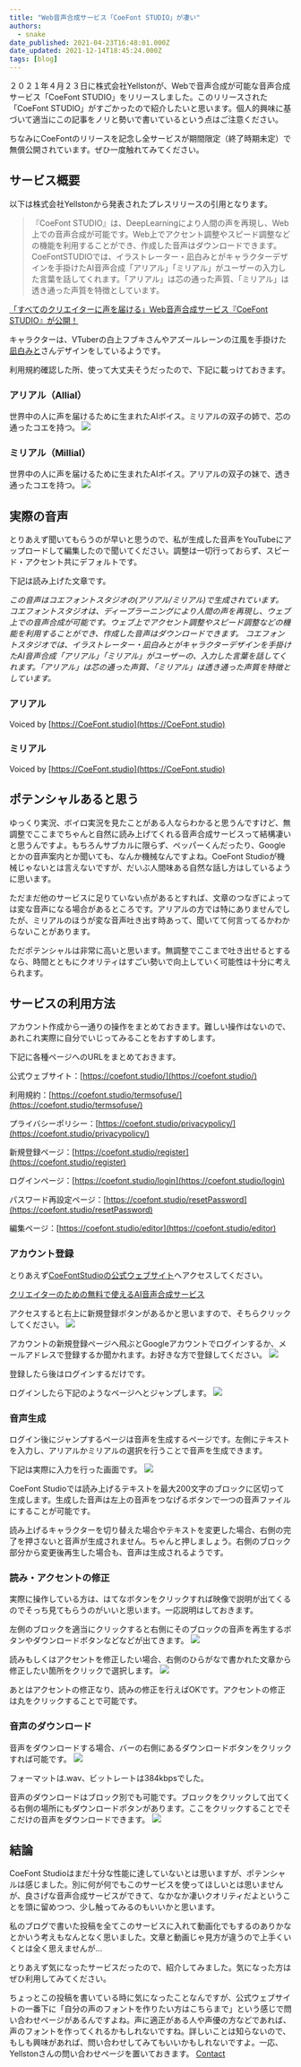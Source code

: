 ```yaml
---
title: "Web音声合成サービス「CoeFont STUDIO」が凄い"
authors:
  - snake
date_published: 2021-04-23T16:48:01.000Z
date_updated: 2021-12-14T18:45:24.000Z
tags: [blog]
---
```


２０２１年４月２３日に株式会社Yellstonが、Webで音声合成が可能な音声合成サービス「CoeFont STUDIO」をリリースしました。このリリースされた「CoeFont STUDIO」がすごかったので紹介したいと思います。個人的興味に基づいて適当にこの記事をノリと勢いで書いているという点はご注意ください。

ちなみにCoeFontのリリースを記念し全サービスが期間限定（終了時期未定）で無償公開されています。ぜひ一度触れてみてください。

## サービス概要

以下は株式会社Yellstonから発表されたプレスリリースの引用となります。

> 『CoeFont STUDIO』は、DeepLearningにより人間の声を再現し、Web上での音声合成が可能です。Web上でアクセント調整やスピード調整などの機能を利用することができ、作成した音声はダウンロードできます。‌‌‌‌CoeFontSTUDIOでは、イラストレーター・凪白みとがキャラクターデザインを手掛けたAI音声合成「アリアル」「ミリアル」がユーザーの入力した言葉を話してくれます。「アリアル」は芯の通った声質、「ミリアル」は透き通った声質を特徴としています。

[「すべてのクリエイターに声を届ける」Web音声合成サービス『CoeFont STUDIO』が公開！](https://prtimes.jp/main/html/rd/p/000000001.000078329.html)

キャラクターは、VTuberの白上フブキさんやアズールレーンの江風を手掛けた[凪白みと](https://twitter.com/lemon_mito)さんデザインをしているようです。

利用規約確認した所、使って大丈夫そうだったので、下記に載っけておきます。

### アリアル（Allial）

世界中の人に声を届けるために生まれたAIボイス。‌‌ミリアルの双子の姉で、芯の通ったコエを持つ。
![](https://i.imgur.com/rcB7AdX.png)

### ‌ミリアル（Millial）

世界中の人に声を届けるために生まれたAIボイス。‌‌アリアルの双子の妹で、透き通ったコエを持つ。
![](https://i.imgur.com/4CcCj3c.png)

## 実際の音声

とりあえず聞いてもらうのが早いと思うので、私が生成した音声をYouTubeにアップロードして編集したので聞いてください。調整は一切行っておらず、スピード・アクセント共にデフォルトです。

下記は読み上げた文章です。

*この音声はコエフォントスタジオの(アリアル/ミリアル)で生成されています。
コエフォントスタジオは、ディープラーニングにより人間の声を再現し、ウェブ上での音声合成が可能です。ウェブ上でアクセント調整やスピード調整などの機能を利用することができ、作成した音声はダウンロードできます。
コエフォントスタジオでは、イラストレーター・凪白みとがキャラクターデザインを手掛けたAI音声合成「アリアル」「ミリアル」がユーザーの、入力した言葉を話してくれます。「アリアル」は芯の通った声質、「ミリアル」は透き通った声質を特徴としています。*

### アリアル

Voiced by [https://CoeFont.studio](https://CoeFont.studio)

### ミリアル

Voiced by [https://CoeFont.studio](https://CoeFont.studio)

## ポテンシャルあると思う

ゆっくり実況、ボイロ実況を見たことがある人ならわかると思うんですけど、無調整でここまでちゃんと自然に読み上げてくれる音声合成サービスって結構凄いと思うんですよ。もちろんサブカルに限らず、ペッパーくんだったり、Googleとかの音声案内とか聞いても、なんか機械なんですよね。CoeFont Studioが機械じゃないとは言えないですが、だいぶ人間味ある自然な話し方はしているように思います。

ただまだ他のサービスに足りていない点があるとすれば、文章のつなぎによっては変な音声になる場合があるところです。アリアルの方では特にありませんでしたが、ミリアルのほうが変な音声吐き出す時あって、聞いてて何言ってるかわからないことがあります。

ただポテンシャルは非常に高いと思います。無調整でここまで吐き出せるとするなら、時間とともにクオリティはすごい勢いで向上していく可能性は十分に考えられます。

## サービスの利用方法

アカウント作成から一通りの操作をまとめておきます。難しい操作はないので、あれこれ実際に自分でいじってみることをおすすめします。

下記に各種ページへのURLをまとめておきます。

公式ウェブサイト：[https://coefont.studio/](https://coefont.studio/)

利用規約：[https://coefont.studio/termsofuse/](https://coefont.studio/termsofuse/)

プライバシーポリシー：[https://coefont.studio/privacypolicy/](https://coefont.studio/privacypolicy/)

新規登録ページ：[https://coefont.studio/register](https://coefont.studio/register)

ログインページ：[https://coefont.studio/login](https://coefont.studio/login)

パスワード再設定ページ：[https://coefont.studio/resetPassword](https://coefont.studio/resetPassword)

編集ページ：[https://coefont.studio/editor](https://coefont.studio/editor)

### アカウント登録

とりあえず[CoeFontStudioの公式ウェブサイト](https://coefont.studio/)へアクセスしてください。

[クリエイターのための無料で使えるAI音声合成サービス](https://coefont.studio/)

アクセスすると右上に新規登録ボタンがあるかと思いますので、そちらクリックしてください。
![](https://i.imgur.com/JsBWb2W.png)

アカウントの新規登録ページへ飛ぶとGoogleアカウントでログインするか、メールアドレスで登録するか聞かれます。お好きな方で登録してください。
![](https://i.imgur.com/7LHLfqp.png)

登録したら後はログインするだけです。

ログインしたら下記のようなページへとジャンプします。
![](https://i.imgur.com/avkq9bp.png)

### 音声生成

ログイン後にジャンプするページは音声を生成するページです。左側にテキストを入力し、アリアルかミリアルの選択を行うことで音声を生成できます。

下記は実際に入力を行った画面です。
![](https://i.imgur.com/bF3Y2dr.png)

CoeFont Studioでは読み上げるテキストを最大200文字のブロックに区切って生成します。生成した音声は左上の音声をつなげるボタンで一つの音声ファイルにすることが可能です。

読み上げるキャラクターを切り替えた場合やテキストを変更した場合、右側の完了を押さないと音声が生成されません。ちゃんと押しましょう。右側のブロック部分から変更後再生した場合も、音声は生成されるようです。

### 読み・アクセントの修正

実際に操作している方は、はてなボタンをクリックすれば映像で説明が出てくるのでそっち見てもらうのがいいと思います。一応説明はしておきます。

左側のブロックを適当にクリックすると右側にそのブロックの音声を再生するボタンやダウンロードボタンなどなどが出てきます。
![](https://i.imgur.com/F4CzcUc.png)

読みもしくはアクセントを修正したい場合、右側のひらがなで書かれた文章から修正したい箇所をクリックで選択します。
![](https://i.imgur.com/Aobp9w5.gif)

あとはアクセントの修正なり、読みの修正を行えばOKです。アクセントの修正は丸をクリックすることで可能です。

### 音声のダウンロード

音声をダウンロードする場合、バーの右側にあるダウンロードボタンをクリックすれば可能です。
![](https://i.imgur.com/W7Yxpjd.png)

フォーマットは.wav、ビットレートは384kbpsでした。

音声のダウンロードはブロック別でも可能です。ブロックをクリックして出てくる右側の場所にもダウンロードボタンがあります。ここをクリックすることでそこだけの音声をダウンロードできます。
![](https://i.imgur.com/F4CzcUc.png)

## 結論

CoeFont Studioはまだ十分な性能に達していないとは思いますが、ポテンシャルは感じました。別に何が何でもこのサービスを使ってほしいとは思いませんが、良さげな音声合成サービスができて、なかなか凄いクオリティだよということを頭に留めつつ、少し触ってみるのもいいかと思います。

私のブログで書いた投稿を全てこのサービスに入れて動画化でもするのありかなとかいう考えもなんとなく思いました。文章と動画じゃ見方が違うので上手くいくとは全く思えませんが...

とりあえず気になったサービスだったので、紹介してみました。気になった方はぜひ利用してみてください。

ちょっとこの投稿を書いている時に気になったことなんですが、公式ウェブサイトの一番下に「自分の声のフォントを作りたい方はこちらまで」という感じで問い合わせページがあるんですよね。声に適正がある人や声優の方などであれば、声のフォントを作ってくれるかもしれないですね。詳しいことは知らないので、もしも興味があれば、問い合わせしてみてもいいかもしれないですよ。一応、Yellstonさんの問い合わせページを置いておきます。
[Contact](https://www.yellston.com/contact/)
